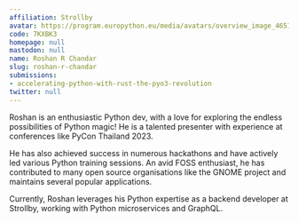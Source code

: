 ```yaml
---
affiliation: Strollby
avatar: https://program.europython.eu/media/avatars/overview_image_46514765_618317_VN0Q3iZ.png
code: 7KXBK3
homepage: null
mastodon: null
name: Roshan R Chandar
slug: roshan-r-chandar
submissions:
- accelerating-python-with-rust-the-pyo3-revolution
twitter: null
---
```


Roshan is an enthusiastic Python dev, with a love for exploring the endless possibilities of Python magic!
He is a talented presenter with experience at conferences like PyCon Thailand 2023.

He has also achieved success in numerous hackathons and have actively led various Python training sessions. An avid FOSS enthusiast, he has contributed to many open source organisations like the GNOME project and maintains several popular applications.

Currently, Roshan leverages his Python expertise as a backend developer at Strollby, working with Python microservices and GraphQL.
